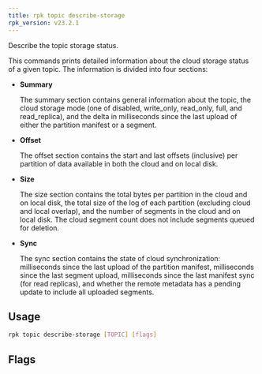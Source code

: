 ```yaml
---
title: rpk topic describe-storage
rpk_version: v23.2.1
---
```


<head>
  <meta name="title" content="rpk topic describe-storage | Redpanda Docs" />
  <meta name="description" content="rpk topic describe-storage" />
  <link rel="canonical" href="https://docs.redpanda.com/docs/reference/rpk/rpk-topic/rpk-topic-describe-storage/" />
</head>

Describe the topic storage status.

This commands prints detailed information about the cloud storage status of a
given topic. The information is divided into four sections:

- **Summary**
  
  The summary section contains general information about the topic, the cloud
storage mode (one of disabled, write_only, read_only, full, and read_replica),
and the delta in milliseconds since the last upload of either the partition
manifest or a segment.

- **Offset**

  The offset section contains the start and last offsets (inclusive) per
partition of data available in both the cloud and on local disk.

- **Size**

  The size section contains the total bytes per partition in the cloud and on
  local disk, the total size of the log of each partition (excluding cloud and
  local overlap), and the number of segments in the cloud and on local disk. The
  cloud segment count does not include segments queued for deletion.

- **Sync**

  The sync section contains the state of cloud synchronization: milliseconds
since the last upload of the partition manifest, milliseconds since the last
segment upload, milliseconds since the last manifest sync (for read replicas),
and whether the remote metadata has a pending update to include all uploaded
segments.

## Usage

```bash
rpk topic describe-storage [TOPIC] [flags]
```

## Flags

<!--
[cols=",,",]
|===
|*Value* |*Type* |*Description*

|-h, --help |- |Help for describe-storage.

|-H, --human-readable |- |Print the times and bytes in a human-readable
form.

|-a, --print-all |- |Print all cloud storage status.

|-o, --print-offset |- |Print the offset section.

|-z, --print-size |- |Print the log size section.

|-s, --print-summary |- |Print the summary section.

|-y, --print-sync |- |Print the sync section.

|--config |string |Redpanda or rpk config file; default search paths are
~/.config/rpk/rpk.yaml, $PWD, and /etc/redpanda/`redpanda.yaml`.

|-X, --config-opt |stringArray |Override rpk configuration settings; '-X
help' for detail or '-X list' for terser detail.

|--profile |string |rpk profile to use.

|-v, --verbose |- |Enable verbose logging.
|===

-->
